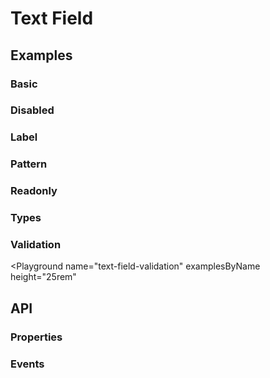 
# Text Field

<Tags />

## Examples

### Basic

<Playground name="text-field" examplesByName></Playground>

### Disabled

<Playground name="text-field-disabled" examplesByName></Playground>

### Label

<Playground name="text-field-label" examplesByName></Playground>

### Pattern

<Playground name="text-field-pattern" examplesByName></Playground>

### Readonly

<Playground name="text-field-readonly" examplesByName></Playground>

### Types

<Playground name="text-field-types" examplesByName height="15rem"></Playground>

### Validation

<Playground
  name="text-field-validation"
  examplesByName
  height="25rem"
></Playground>

## API

### Properties

<Props />

### Events

<Events />
